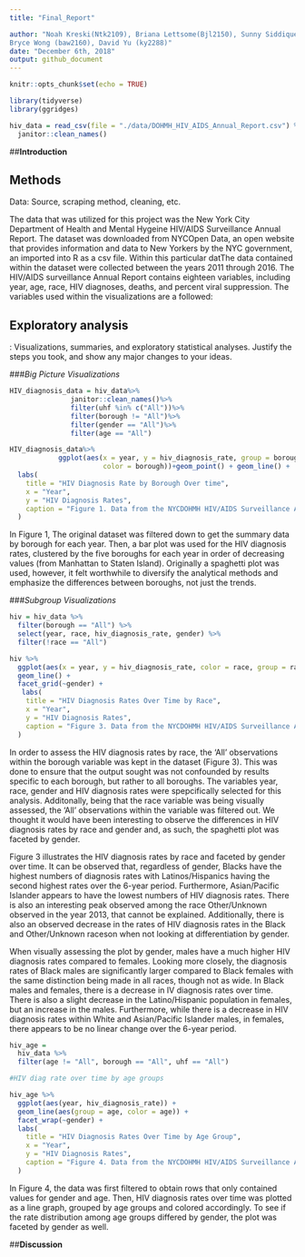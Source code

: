 ```yaml
---
title: "Final_Report"

author: "Noah Kreski(Ntk2109), Briana Lettsome(Bjl2150), Sunny Siddique (as5457), 
Bryce Wong (baw2160), David Yu (ky2288)"
date: "December 6th, 2018"
output: github_document
---
```

```r
knitr::opts_chunk$set(echo = TRUE)

library(tidyverse)
library(ggridges)

hiv_data = read_csv(file = "./data/DOHMH_HIV_AIDS_Annual_Report.csv") %>%
  janitor::clean_names()
```

##**Introduction**




## **Methods**

Data: Source, scraping method, cleaning, etc.

  The data that was utilized for this project was the New York City Department of
Health and Mental Hygeine HIV/AIDS Surveillance Annual Report. The dataset was 
downloaded from NYCOpen Data, an open website that provides information and data to 
New Yorkers by the NYC government, an imported into R as a csv file. 
  Within this particular datThe data contained within the dataset were collected between the years 2011 through 2016. The HIV/AIDS surveillance Annual Report contains eighteen variables, including
year, age, race, HIV diagnoses, deaths, and percent viral suppression. The variables used within the visualizations are a followed:





## **Exploratory analysis**

: Visualizations, summaries, and exploratory statistical analyses. Justify the steps you took, and show any major changes to your ideas.

###*Big Picture Visualizations*

```r
HIV_diagnosis_data = hiv_data%>%
               janitor::clean_names()%>%
               filter(uhf %in% c("All"))%>%
               filter(borough != "All")%>%
               filter(gender == "All")%>%
               filter(age == "All")

HIV_diagnosis_data%>%
            ggplot(aes(x = year, y = hiv_diagnosis_rate, group = borough, 
                       color = borough))+geom_point() + geom_line() +
  labs(
    title = "HIV Diagnosis Rate by Borough Over time",
    x = "Year",
    y = "HIV Diagnosis Rates",
    caption = "Figure 1. Data from the NYCDOHMH HIV/AIDS Surveillance Annual Report"
  )
```

In Figure 1, The original dataset was filtered down to get the summary data by
borough for each year. Then, a bar plot was used for the HIV diagnosis rates,
clustered by the five boroughs for each year in order of decreasing values (from
Manhattan to Staten Island). Originally a spaghetti plot was used, however, it felt
worthwhile to diversify the analytical methods and emphasize the differences 
between boroughs, not just the trends.



###*Subgroup Visualizations*
```r
hiv = hiv_data %>%
  filter(borough == "All") %>%
  select(year, race, hiv_diagnosis_rate, gender) %>%
  filter(!race == "All")

hiv %>%
  ggplot(aes(x = year, y = hiv_diagnosis_rate, color = race, group = race)) +
  geom_line() +
  facet_grid(~gender) +
   labs(
    title = "HIV Diagnosis Rates Over Time by Race",
    x = "Year",
    y = "HIV Diagnosis Rates",
    caption = "Figure 3. Data from the NYCDOHMH HIV/AIDS Surveillance Annual Report"
  )
```

  In order to assess the HIV diagnosis rates by race, the 'All' observations within 
the borough variable was kept in the dataset (Figure 3). This was done to ensure 
that the output sought was not confounded by results specific to each borough, 
but rather to all boroughs. The variables year, race, gender and HIV diagnosis 
rates were spepcifically selected for this analysis. Additonally, being that the 
race variable was being visually assessed, the 'All' observations within the 
variable was filtered out. We thought it would have been interesting to observe 
the differences in HIV diagnosis rates by race and gender and, as such, the 
spaghetti plot was faceted by gender.

  Figure 3 illustrates the HIV diagnosis rates by race and faceted by gender over
time. It can be observed that, regardless of gender, Blacks have the highest 
numbers of diagnosis rates with Latinos/Hispanics having the second highest rates
over the 6-year period. Furthermore, Asian/Pacific Islander appears to have the 
lowest numbers of HIV diagnosis rates. There is also an interesting peak observed
among the race Other/Unknown observed in the year 2013, that cannot be explained.
Additionally, there is also an observed decrease in the rates of HIV diagnosis 
rates in the Black and Other/Unknown raceson when not looking at differentiation 
by gender.
  
  When visually assessing the plot by gender, males have a much higher HIV 
diagnosis rates compared to females. Looking more closely, the diagnosis rates of
Black males are significantly larger compared to Black females with the same 
distinction being made in all races, though not as wide. In Black males and 
females, there is a decrease in IV diagnosis rates over time. There is also a 
slight decrease in the Latino/Hispanic population in females, but an increase in 
the males. Furthermore, while there is a decrease in HIV diagnosis rates within 
White and Asian/Pacific Islander males, in females, there appears to be no 
linear change over the 6-year period.

```r
hiv_age =
  hiv_data %>%
  filter(age != "All", borough == "All", uhf == "All")

#HIV diag rate over time by age groups

hiv_age %>% 
  ggplot(aes(year, hiv_diagnosis_rate)) +
  geom_line(aes(group = age, color = age)) + 
  facet_wrap(~gender) +
  labs(
    title = "HIV Diagnosis Rates Over Time by Age Group",
    x = "Year",
    y = "HIV Diagnosis Rates",
    caption = "Figure 4. Data from the NYCDOHMH HIV/AIDS Surveillance Annual Report"
  )
```


In Figure 4, the data was first filtered to obtain rows that only contained values
for gender and age. Then, HIV diagnosis rates over time was plotted as a line 
graph, grouped by age groups and colored accordingly. To see if the rate
distribution among age groups differed by gender, the plot was faceted by gender 
as well.







##**Discussion**


